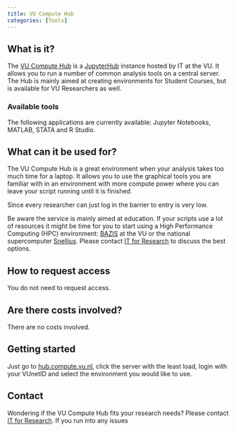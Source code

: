 ```yaml
---
title: VU Compute Hub
categories: [Tools]
---
```


## What is it?
The [VU Compute Hub](https://hub.compute.vu.nl) is a [JupyterHub](https://jupyter.org/hub) instance hosted by IT at the VU. It allows you to run a number of common analysis tools on a central server. The Hub is mainly aimed at creating environments for Student Courses, but is available for VU Researchers as well.

### Available tools
The following applications are currently available: Jupyter Notebooks, MATLAB, STATA and R Studio.

## What can it be used for?
The VU Compute Hub is a great environment when your analysis takes too much time for a laptop. It allows you to use the graphical tools you are familiar with in an environment with more compute power where you can leave your script running until it is finished. 

Since every researcher can just log in the barrier to entry is very low. 

Be aware the service is mainly aimed at education. If your scripts use a lot of resources it might be time for you to start using a High Performance Computing (HPC) environment: [BAZIS](./bazis.qmd) at the VU or the national supercomputer [Snellius](./snellius.qmd). Please contact [IT for Research](mailto:itvo.it@vu.nl) to discuss the best options.

## How to request access
You do not need to request access. 

## Are there costs involved?
There are no costs involved.

## Getting started
Just go to [hub.compute.vu.nl](https://hub.compute.vu.nl), click the server with the least load, login with your VUnetID and select the environment you would like to use.

## Contact
Wondering if the VU Compute Hub fits your research needs? Please contact [IT for Research](mailto:itvo.it@vu.nl). If you run into any issues 
